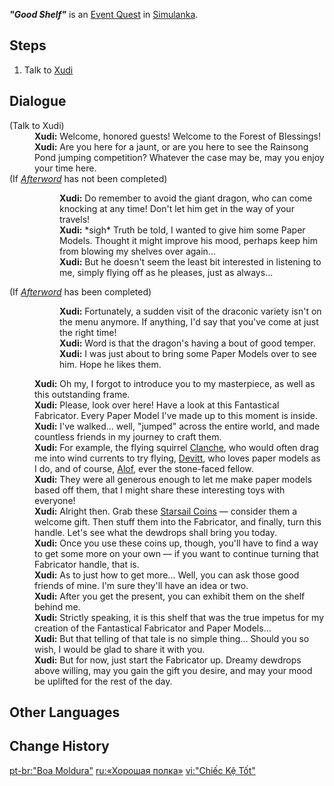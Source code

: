 {{Quest Infobox
|id            = 79073
|image         = Event Quest Good Shelf.png
|type          = World
|event_name    = Summertide Scales and Tales
|requirement   = Complete Step 6 of ''[[The Story Begins in a Forest Without Rain]]''
|characters    = Traveler; Xudi
|startLocation = [[Simulanka]]
|region        = Simulanka
|area          = Forest of Blessings
|rewards       = Starsail Coin*5;Mora*10,000;Adventurer's Experience*4
|otherRewards  = 
* Unlocks the [[Summertide Scales and Tales/Figurine Fabrication|Figurine Fabrication]] subevent
}}
'''''"Good Shelf"''''' is an [[Event Quest]] in [[Simulanka]].

==Steps==
# Talk to [[Xudi]]

==Dialogue==
{{Quest Description|In the [[Forest of Blessings]] dwells a paper frog who has made something interesting.}}
{{Dialogue Start}}
;(Talk to Xudi)
:'''Xudi:''' Welcome, honored guests! Welcome to the Forest of Blessings!
:'''Xudi:''' Are you here for a jaunt, or are you here to see the Rainsong Pond jumping competition? Whatever the case may be, may you enjoy your time here.
;(If [[Afterword (Summertide Scales and Tales)|''Afterword'']] has not been completed)
::'''Xudi:''' Do remember to avoid the giant dragon, who can come knocking at any time! Don't let him get in the way of your travels!
::'''Xudi:''' *sigh* Truth be told, I wanted to give him some Paper Models. Thought it might improve his mood, perhaps keep him from blowing my shelves over again...
::'''Xudi:''' But he doesn't seem the least bit interested in listening to me, simply flying off as he pleases, just as always...
;(If [[Afterword (Summertide Scales and Tales)|''Afterword'']] has been completed)
::'''Xudi:''' Fortunately, a sudden visit of the draconic variety isn't on the menu anymore. If anything, I'd say that you've come at just the right time!
::'''Xudi:''' Word is that the dragon's having a bout of good temper.
::'''Xudi:''' I was just about to bring some Paper Models over to see him. Hope he likes them.
:'''Xudi:''' Oh my, I forgot to introduce you to my masterpiece, as well as this outstanding frame.
:'''Xudi:''' Please, look over here! Have a look at this Fantastical Fabricator. Every Paper Model I've made up to this moment is inside.
:'''Xudi:''' I've walked... well, "jumped" across the entire world, and made countless friends in my journey to craft them.
:'''Xudi:''' For example, the flying squirrel [[Clanche]], who would often drag me into wind currents to try flying, [[Devitt]], who loves paper models as I do, and of course, [[Alof]], ever the stone-faced fellow.
:'''Xudi:''' They were all generous enough to let me make paper models based off them, that I might share these interesting toys with everyone!
:'''Xudi:''' Alright then. Grab these [[Starsail Coin]]s &mdash; consider them a welcome gift. Then stuff them into the Fabricator, and finally, turn this handle. Let's see what the dewdrops shall bring you today.
:'''Xudi:''' Once you use these coins up, though, you'll have to find a way to get some more on your own &mdash; if you want to continue turning that Fabricator handle, that is.
:'''Xudi:''' As to just how to get more... Well, you can ask those good friends of mine. I'm sure they'll have an idea or two.
:'''Xudi:''' After you get the present, you can exhibit them on the shelf behind me.
:'''Xudi:''' Strictly speaking, it is this shelf that was the true impetus for my creation of the Fantastical Fabricator and Paper Models...
:'''Xudi:''' But that telling of that tale is no simple thing... Should you so wish, I would be glad to share it with you.
:'''Xudi:''' But for now, just start the Fabricator up. Dreamy dewdrops above willing, may you gain the gift you desire, and may your mood be uplifted for the rest of the day.
{{Dialogue End}}

==Other Languages==
{{Other Languages
|en       = "Good Shelf"
|zhs      = 《好架子》
|zhs_rm   = 
|zht      = 《好架子》
|zht_rm   = 
|zh_tl    = 
|ja       = 『立派な棚』
|ja_rm    = "Rippa-na Tana"
|ja_tl    = "Splendid Shelf"
|ko       = 《좋은 선반》
|ko_tl    = 
|es       = «La magnífica estantería»
|es_tl    = The Magnificent Shelf
|fr       = « Bonne étagère »
|fr_tl    = "Good Shelf"
|ru       = «Хорошая полка»
|ru_tl    = "Good Shelf"
|th       = "ชั้นวางอย่างดี"
|th_rm    = 
|th_tl    = 
|vi       = "Chiếc Kệ Tốt"
|vi_tl    = 
|de       = „Das gute Regal“
|de_tl    = "The Good Shelf"
|id       = "Rak Baik"
|id_tl    = "Good Shelf"
|pt       = "Boa Moldura"
|pt_tl    = 
|tr       = "Harika Raf"
|tr_tl    = 
|it       = "Espositore prezioso"
|it_tl    = 
}}

==Change History==
{{Change History|4.8}}

[[pt-br:"Boa Moldura"]]
[[ru:«Хорошая полка»]]
[[vi:"Chiếc Kệ Tốt"]]